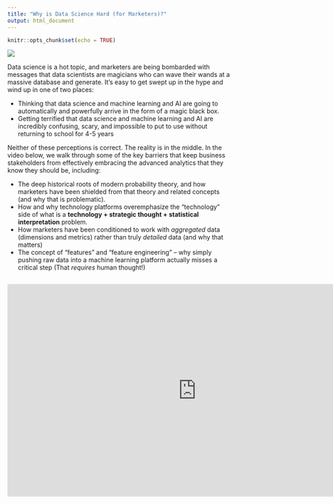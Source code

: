 ```yaml
---
title: "Why is Data Science Hard (for Marketers)?"
output: html_document
---
```


```r
knitr::opts_chunk$set(echo = TRUE)
```

![](images/cartoon2-fpo.png)

Data science is a hot topic, and marketers are being bombarded with messages that data scientists are magicians who can wave their wands at a massive database and generate. It's easy to get swept up in the hype and wind up in one of two places:

* Thinking that data science and machine learning and AI are going to automatically and powerfully arrive in the form of a magic black box.
* Getting terrified that data science and machine learning and AI are incredibly confusing, scary, and impossible to put to use without returning to school for 4-5 years

Neither of these perceptions is correct. The reality is in the middle. In the video below, we walk through some of the key barriers that keep business stakeholders from effectively embracing the advanced analytics that they know they should be, including:

* The deep historical roots of modern probability theory, and how marketers have been shielded from that theory and related concepts (and why that is problematic).
* How and why technology platforms overemphasize the "technology" side of what is a **technology + strategic thought + statistical interpretation** problem.
* How marketers have been conditioned to work with _aggregated_ data (dimensions and metrics) rather than truly _detailed_ data (and why that matters)
* The concept of "features" and "feature engineering" -- why simply pushing raw data into a machine learning platform actually misses a critical step (That _requires_ human thought!)

<div style="padding-top:15px; text-align: center;"><iframe width="848" height="477" src="https://www.youtube.com/embed/08ZrnbP4OnE" frameborder="0" allow="accelerometer; autoplay; encrypted-media; gyroscope; picture-in-picture" allowfullscreen></iframe></div>
